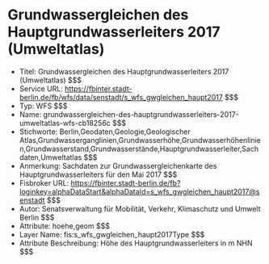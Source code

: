 # Grundwassergleichen des Hauptgrundwasserleiters 2017 (Umweltatlas)
- Titel: Grundwassergleichen des Hauptgrundwasserleiters 2017 (Umweltatlas) $$$
- Service URL: https://fbinter.stadt-berlin.de/fb/wfs/data/senstadt/s_wfs_gwgleichen_haupt2017 $$$
- Typ: WFS $$$
- Name: grundwassergleichen-des-hauptgrundwasserleiters-2017-umweltatlas-wfs-cb18256c $$$
- Stichworte: Berlin,Geodaten,Geologie,Geologischer Atlas,Grundwasserganglinien,Grundwasserhöhe,Grundwasserhöhenlinien,Grundwasserstand,Grundwasserstände,Hauptgrundwasserleiter,Sachdaten,Umweltatlas $$$
- Anmerkung: Sachdaten zur Grundwassergleichenkarte des Hauptgrundwasserleiters für den Mai 2017 $$$
- Fisbroker URL: https://fbinter.stadt-berlin.de/fb?loginkey=alphaDataStart&alphaDataId=s_wfs_gwgleichen_haupt2017@senstadt $$$
- Autor: Senatsverwaltung für Mobilität, Verkehr, Klimaschutz und Umwelt Berlin $$$
- Attribute: hoehe,geom $$$
- Layer Name: fis:s_wfs_gwgleichen_haupt2017Type $$$
- Attribute Beschreibung: Höhe des Hauptgrundwasserleiters in m NHN $$$
